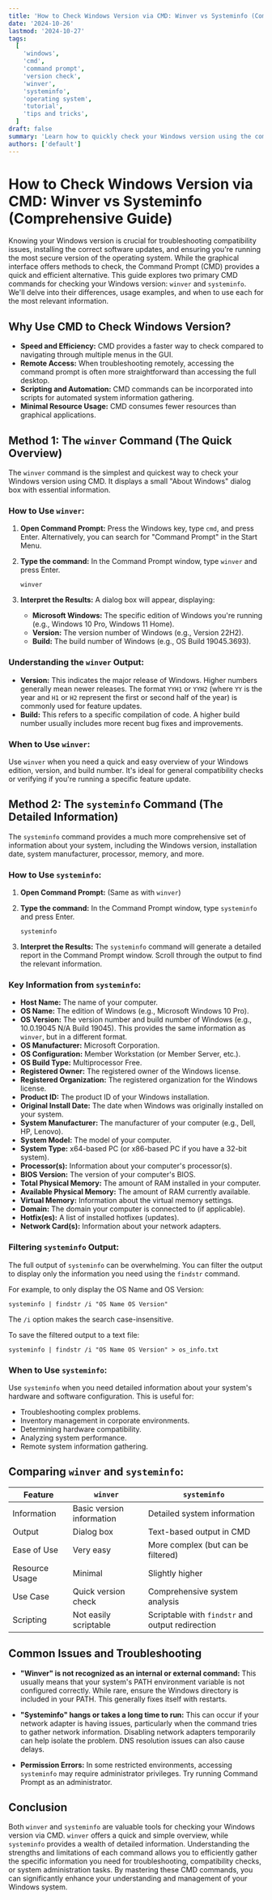 ```yaml
---
title: 'How to Check Windows Version via CMD: Winver vs Systeminfo (Comprehensive Guide)'
date: '2024-10-26'
lastmod: '2024-10-27'
tags:
  [
    'windows',
    'cmd',
    'command prompt',
    'version check',
    'winver',
    'systeminfo',
    'operating system',
    'tutorial',
    'tips and tricks',
  ]
draft: false
summary: 'Learn how to quickly check your Windows version using the command line (CMD) with both `winver` and `systeminfo` commands. This comprehensive guide covers the differences, usage examples, and when to use each method for optimal information.'
authors: ['default']
---
```


# How to Check Windows Version via CMD: Winver vs Systeminfo (Comprehensive Guide)

Knowing your Windows version is crucial for troubleshooting compatibility issues, installing the correct software updates, and ensuring you're running the most secure version of the operating system. While the graphical interface offers methods to check, the Command Prompt (CMD) provides a quick and efficient alternative. This guide explores two primary CMD commands for checking your Windows version: `winver` and `systeminfo`. We'll delve into their differences, usage examples, and when to use each for the most relevant information.

## Why Use CMD to Check Windows Version?

- **Speed and Efficiency:** CMD provides a faster way to check compared to navigating through multiple menus in the GUI.
- **Remote Access:** When troubleshooting remotely, accessing the command prompt is often more straightforward than accessing the full desktop.
- **Scripting and Automation:** CMD commands can be incorporated into scripts for automated system information gathering.
- **Minimal Resource Usage:** CMD consumes fewer resources than graphical applications.

## Method 1: The `winver` Command (The Quick Overview)

The `winver` command is the simplest and quickest way to check your Windows version using CMD. It displays a small "About Windows" dialog box with essential information.

### How to Use `winver`:

1.  **Open Command Prompt:** Press the Windows key, type `cmd`, and press Enter. Alternatively, you can search for "Command Prompt" in the Start Menu.

2.  **Type the command:** In the Command Prompt window, type `winver` and press Enter.

    ```plaintext
    winver
    ```

3.  **Interpret the Results:** A dialog box will appear, displaying:

    - **Microsoft Windows:** The specific edition of Windows you're running (e.g., Windows 10 Pro, Windows 11 Home).
    - **Version:** The version number of Windows (e.g., Version 22H2).
    - **Build:** The build number of Windows (e.g., OS Build 19045.3693).

### Understanding the `winver` Output:

- **Version:** This indicates the major release of Windows. Higher numbers generally mean newer releases. The format `YYH1` or `YYH2` (where `YY` is the year and `H1` or `H2` represent the first or second half of the year) is commonly used for feature updates.
- **Build:** This refers to a specific compilation of code. A higher build number usually includes more recent bug fixes and improvements.

### When to Use `winver`:

Use `winver` when you need a quick and easy overview of your Windows edition, version, and build number. It's ideal for general compatibility checks or verifying if you're running a specific feature update.

## Method 2: The `systeminfo` Command (The Detailed Information)

The `systeminfo` command provides a much more comprehensive set of information about your system, including the Windows version, installation date, system manufacturer, processor, memory, and more.

### How to Use `systeminfo`:

1.  **Open Command Prompt:** (Same as with `winver`)

2.  **Type the command:** In the Command Prompt window, type `systeminfo` and press Enter.

    ```plaintext
    systeminfo
    ```

3.  **Interpret the Results:** The `systeminfo` command will generate a detailed report in the Command Prompt window. Scroll through the output to find the relevant information.

### Key Information from `systeminfo`:

- **Host Name:** The name of your computer.
- **OS Name:** The edition of Windows (e.g., Microsoft Windows 10 Pro).
- **OS Version:** The version number and build number of Windows (e.g., 10.0.19045 N/A Build 19045). This provides the same information as `winver`, but in a different format.
- **OS Manufacturer:** Microsoft Corporation.
- **OS Configuration:** Member Workstation (or Member Server, etc.).
- **OS Build Type:** Multiprocessor Free.
- **Registered Owner:** The registered owner of the Windows license.
- **Registered Organization:** The registered organization for the Windows license.
- **Product ID:** The product ID of your Windows installation.
- **Original Install Date:** The date when Windows was originally installed on your system.
- **System Manufacturer:** The manufacturer of your computer (e.g., Dell, HP, Lenovo).
- **System Model:** The model of your computer.
- **System Type:** x64-based PC (or x86-based PC if you have a 32-bit system).
- **Processor(s):** Information about your computer's processor(s).
- **BIOS Version:** The version of your computer's BIOS.
- **Total Physical Memory:** The amount of RAM installed in your computer.
- **Available Physical Memory:** The amount of RAM currently available.
- **Virtual Memory:** Information about the virtual memory settings.
- **Domain:** The domain your computer is connected to (if applicable).
- **Hotfix(es):** A list of installed hotfixes (updates).
- **Network Card(s):** Information about your network adapters.

### Filtering `systeminfo` Output:

The full output of `systeminfo` can be overwhelming. You can filter the output to display only the information you need using the `findstr` command.

For example, to only display the OS Name and OS Version:

```plaintext
systeminfo | findstr /i "OS Name OS Version"
```

The `/i` option makes the search case-insensitive.

To save the filtered output to a text file:

```plaintext
systeminfo | findstr /i "OS Name OS Version" > os_info.txt
```

### When to Use `systeminfo`:

Use `systeminfo` when you need detailed information about your system's hardware and software configuration. This is useful for:

- Troubleshooting complex problems.
- Inventory management in corporate environments.
- Determining hardware compatibility.
- Analyzing system performance.
- Remote system information gathering.

## Comparing `winver` and `systeminfo`:

| Feature        | `winver`                  | `systeminfo`                                     |
| -------------- | ------------------------- | ------------------------------------------------ |
| Information    | Basic version information | Detailed system information                      |
| Output         | Dialog box                | Text-based output in CMD                         |
| Ease of Use    | Very easy                 | More complex (but can be filtered)               |
| Resource Usage | Minimal                   | Slightly higher                                  |
| Use Case       | Quick version check       | Comprehensive system analysis                    |
| Scripting      | Not easily scriptable     | Scriptable with `findstr` and output redirection |

## Common Issues and Troubleshooting

- **"Winver" is not recognized as an internal or external command:** This usually means that your system's PATH environment variable is not configured correctly. While rare, ensure the Windows directory is included in your PATH. This generally fixes itself with restarts.

- **"Systeminfo" hangs or takes a long time to run:** This can occur if your network adapter is having issues, particularly when the command tries to gather network information. Disabling network adapters temporarily can help isolate the problem. DNS resolution issues can also cause delays.

- **Permission Errors:** In some restricted environments, accessing `systeminfo` may require administrator privileges. Try running Command Prompt as an administrator.

## Conclusion

Both `winver` and `systeminfo` are valuable tools for checking your Windows version via CMD. `winver` offers a quick and simple overview, while `systeminfo` provides a wealth of detailed information. Understanding the strengths and limitations of each command allows you to efficiently gather the specific information you need for troubleshooting, compatibility checks, or system administration tasks. By mastering these CMD commands, you can significantly enhance your understanding and management of your Windows system.
